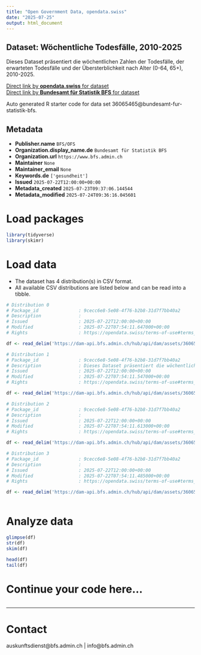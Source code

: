 ```yaml
---
title: "Open Government Data, opendata.swiss"
date: "2025-07-25"
output: html_document
---
```


## Dataset: Wöchentliche Todesfälle, 2010-2025

Dieses Dataset präsentiert die wöchentlichen Zahlen der Todesfälle, der erwarteten Todesfälle und der Übersterblichkeit nach Alter (0-64, 65+), 2010-2025.

[Direct link by **opendata.swiss** for dataset](https://opendata.swiss/de/dataset/wochentliche-todesfalle-2010-20251)<br>
[Direct link by **Bundesamt für Statistik BFS** for dataset](https://www.bfs.admin.ch/asset/de/ts-d-14.03.04.03-wr)

Auto generated R starter code for data set 36065465@bundesamt-fur-statistik-bfs.

## Metadata

- **Publisher.name** `BFS/OFS`
- **Organization.display_name.de** `Bundesamt für Statistik BFS`
- **Organization.url** `https://www.bfs.admin.ch`
- **Maintainer** `None`
- **Maintainer_email** `None`
- **Keywords.de** `['gesundheit']`
- **Issued** `2025-07-22T12:00:00+00:00`
- **Metadata_created** `2025-07-23T09:37:06.144544`
- **Metadata_modified** `2025-07-24T09:36:16.045601`


# Load packages

```r

library(tidyverse)
library(skimr)

```

# Load data

-   The dataset has 4 distribution(s) in CSV format.
-   All available CSV distributions are listed below and can be read into a tibble.

```r

# Distribution 0
# Package_id               : 9cecc6e8-5e08-4f76-b2b8-31d7f7bb40a2
# Description              : 
# Issued                   : 2025-07-22T12:00:00+00:00
# Modified                 : 2025-07-22T07:54:11.647000+00:00
# Rights                   : https://opendata.swiss/terms-of-use#terms_by_ask

df <- read_delim('https://dam-api.bfs.admin.ch/hub/api/dam/assets/36065478/master')

# Distribution 1
# Package_id               : 9cecc6e8-5e08-4f76-b2b8-31d7f7bb40a2
# Description              : Dieses Dataset präsentiert die wöchentlichen Zahlen der Todesfälle, der erwarteten Todesfälle und der Übersterblichkeit nach Alter (0-64, 65+), 2010-2025.
# Issued                   : 2025-07-22T12:00:00+00:00
# Modified                 : 2025-07-22T07:54:11.547000+00:00
# Rights                   : https://opendata.swiss/terms-of-use#terms_by_ask

df <- read_delim('https://dam-api.bfs.admin.ch/hub/api/dam/assets/36065490/master')

# Distribution 2
# Package_id               : 9cecc6e8-5e08-4f76-b2b8-31d7f7bb40a2
# Description              : 
# Issued                   : 2025-07-22T12:00:00+00:00
# Modified                 : 2025-07-22T07:54:11.613000+00:00
# Rights                   : https://opendata.swiss/terms-of-use#terms_by_ask

df <- read_delim('https://dam-api.bfs.admin.ch/hub/api/dam/assets/36065486/master')

# Distribution 3
# Package_id               : 9cecc6e8-5e08-4f76-b2b8-31d7f7bb40a2
# Description              : 
# Issued                   : 2025-07-22T12:00:00+00:00
# Modified                 : 2025-07-22T07:54:11.485000+00:00
# Rights                   : https://opendata.swiss/terms-of-use#terms_by_ask

df <- read_delim('https://dam-api.bfs.admin.ch/hub/api/dam/assets/36065481/master')



```

# Analyze data

```r

glimpse(df)
str(df)
skim(df)

head(df)
tail(df)

```

# Continue your code here...

```r

```

------------------------------------------------------------------------

# Contact

auskunftsdienst@bfs.admin.ch | info@bfs.admin.ch

